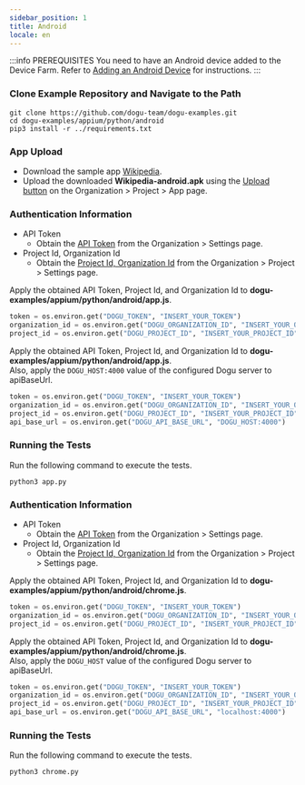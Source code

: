 ```yaml
---
sidebar_position: 1
title: Android
locale: en
---
```



:::info PREREQUISITES
You need to have an Android device added to the Device Farm. Refer to [Adding an Android Device](/get-started/tutorials/device-farm/device/android) for instructions.
:::

### Clone Example Repository and Navigate to the Path

```
git clone https://github.com/dogu-team/dogu-examples.git
cd dogu-examples/appium/python/android
pip3 install -r ../requirements.txt
```

<Tabs groupId="target" defaultValue="app" queryString>
<TabItem value="app" label="App" default>

### App Upload

* Download the sample app [Wikipedia](https://github.com/dogu-team/third-party-binaries/releases/download/wikipedia-apps/wikipedia-android.apk).
* Upload the downloaded **Wikipedia-android.apk** using the [Upload button](/management/project/app) on the Organization > Project > App page.

### Authentication Information
* API Token
  * Obtain the [API Token](/management/organization/settings#api-token) from the Organization > Settings page.
* Project Id, Organization Id
  * Obtain the [Project Id, Organization Id](/management/project/settings#project-id) from the Organization > Project > Settings page.

<Tabs groupId="service" defaultValue="cloud" queryString>
<TabItem value="cloud" label="Cloud" default>

Apply the obtained API Token, Project Id, and Organization Id to **dogu-examples/appium/python/android/app.js**.

```python
token = os.environ.get("DOGU_TOKEN", "INSERT_YOUR_TOKEN")
organization_id = os.environ.get("DOGU_ORGANIZATION_ID", "INSERT_YOUR_ORGANIZATION_ID")
project_id = os.environ.get("DOGU_PROJECT_ID", "INSERT_YOUR_PROJECT_ID")
```

</TabItem>
    
<TabItem value="self-hosted" label="Self-Hosted">

Apply the obtained API Token, Project Id, and Organization Id to **dogu-examples/appium/python/android/app.js**.  
Also, apply the `DOGU_HOST:4000` value of the configured Dogu server to apiBaseUrl.

```python
token = os.environ.get("DOGU_TOKEN", "INSERT_YOUR_TOKEN")
organization_id = os.environ.get("DOGU_ORGANIZATION_ID", "INSERT_YOUR_ORGANIZATION_ID")
project_id = os.environ.get("DOGU_PROJECT_ID", "INSERT_YOUR_PROJECT_ID")
api_base_url = os.environ.get("DOGU_API_BASE_URL", "DOGU_HOST:4000")
```

</TabItem>
</Tabs>

### Running the Tests

Run the following command to execute the tests.
```
python3 app.py
```

</TabItem>

<TabItem value="chrome" label="Chrome">

### Authentication Information
* API Token
  * Obtain the [API Token](/management/organization/settings#api-token) from the Organization > Settings page.
* Project Id, Organization Id
  * Obtain the [Project Id, Organization Id](/management/project/settings#project-id) from the Organization > Project > Settings page.

<Tabs groupId="service" defaultValue="cloud" queryString>
<TabItem value="cloud" label="Cloud" default>

Apply the obtained API Token, Project Id, and Organization Id to **dogu-examples/appium/python/android/chrome.js**.

```python
token = os.environ.get("DOGU_TOKEN", "INSERT_YOUR_TOKEN")
organization_id = os.environ.get("DOGU_ORGANIZATION_ID", "INSERT_YOUR_ORGANIZATION_ID")
project_id = os.environ.get("DOGU_PROJECT_ID", "INSERT_YOUR_PROJECT_ID")
```

</TabItem>
    
<TabItem value="self-hosted" label="Self-Hosted">

Apply the obtained API Token, Project Id, and Organization Id to **dogu-examples/appium/python/android/chrome.js**.  
Also, apply the `DOGU_HOST` value of the configured Dogu server to apiBaseUrl.

```python
token = os.environ.get("DOGU_TOKEN", "INSERT_YOUR_TOKEN")
organization_id = os.environ.get("DOGU_ORGANIZATION_ID", "INSERT_YOUR_ORGANIZATION_ID")
project_id = os.environ.get("DOGU_PROJECT_ID", "INSERT_YOUR_PROJECT_ID")
api_base_url = os.environ.get("DOGU_API_BASE_URL", "localhost:4000")
```

</TabItem>
</Tabs>

### Running the Tests

Run the following command to execute the tests.
```
python3 chrome.py
```

</TabItem>
</Tabs>
